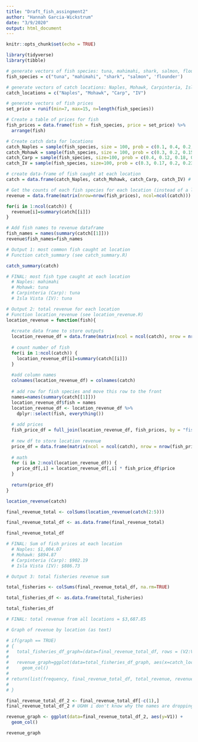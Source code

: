 ```yaml
---
title: "Draft_fish_assingment2"
author: "Hannah Garcia-Wickstrum"
date: "3/9/2020"
output: html_document
---
```


```r
knitr::opts_chunk$set(echo = TRUE)
```

```r
library(tidyverse)
library(tibble)

# generate vectors of fish species: tuna, mahimahi, shark, salmon, flounder. 
fish_species = c("tuna", "mahimahi", "shark", "salmon", 'flounder')

# generate vectors of catch locations: Naples, Mohawk, Carpinteria, Isla Vista.
catch_locations = c("Naples", "Mohawk", "Carp", "IV")

# generate vectors of fish prices
set_price = runif(min=7, max=15, n=length(fish_species))

# Create a table of prices for fish
fish_prices = data.frame(fish = fish_species, price = set_price) %>%
  arrange(fish)

# Create catch data for locations
catch_Naples = sample(fish_species, size = 100, prob = c(0.1, 0.4, 0.2, 0.15, 0.15), replace = T)
catch_Mohawk = sample(fish_species, size = 100, prob = c(0.3, 0.2, 0.15, 0.2, 0.15), replace = T)
catch_Carp = sample(fish_species, size=100, prob = c(0.4, 0.12, 0.18, 0.1, 0.2), replace = T)
catch_IV = sample(fish_species, size=100, prob = c(0.3, 0.17, 0.2, 0.23, 0.1), replace = T)

# create data-frame of fish caught at each location
catch = data.frame(catch_Naples, catch_Mohawk, catch_Carp, catch_IV) # values already recognized as a factor

# Get the counts of each fish species for each location (instead of a list of 100)
revenue = data.frame(matrix(nrow=nrow(fish_prices), ncol=ncol(catch)))

for(i in 1:ncol(catch)) {
  revenue[i]=summary(catch[[i]])
}

# Add fish names to revenue dataframe
fish_names = names(summary(catch[[1]]))
revenue$fish_names=fish_names 
```

```r
# Output 1: most common fish caught at location
# Function catch_summary (see catch_summary.R)

catch_summary(catch)

# FINAL: most fish type caught at each location
  # Naples: mahimahi
  # Mohawk: tuna
  # Carpinteria (Carp): tuna
  # Isla Vista (IV): tuna
```

```r
# Output 2: total revenue for each location
# Function location_revenue (see location_revenue.R)
location_revenue = function(fish){
  
  #create data frame to store outputs
  location_revenue_df = data.frame(matrix(ncol = ncol(catch), nrow = nrow(fish_prices)))
  
  # count number of fish
  for(i in 1:ncol(catch)) {
    location_revenue_df[i]=summary(catch[[i]])
  }
  
  #add column names
  colnames(location_revenue_df) = colnames(catch) 
  
  # add row for fish species and move this row to the front
  names=names(summary(catch[[1]]))
  location_revenue_df$fish = names
  location_revenue_df <- location_revenue_df %>% 
    dplyr::select(fish, everything())
  
  # add prices
  fish_price_df = full_join(location_revenue_df, fish_prices, by = "fish")
  
  # new df to store location revenue
  price_df = data.frame(matrix(ncol = ncol(catch), nrow = nrow(fish_prices)))
  
  # math
  for (i in 2:ncol(location_revenue_df)) {
    price_df[,i] = location_revenue_df[,i] * fish_price_df$price
  }
  
  return(price_df)
}

location_revenue(catch)

final_revenue_total <- colSums(location_revenue(catch(2:5)))

final_revenue_total_df <- as.data.frame(final_revenue_total)

final_revenue_total_df 

# FINAL: Sum of fish prices at each location
  # Naples: $1,004.07
  # Mohawk: $894.87
  # Carpinteria (Carp): $902.19
  # Isla Vista (IV): $886.73

```


```r
# Output 3: total fisheries revenue sum

total_fisheries <- colSums(final_revenue_total_df, na.rm=TRUE)

total_fisheries_df <- as.data.frame(total_fisheries)

total_fisheries_df

# FINAL: total revenue from all locations = $3,687.85
```


```r
# Graph of revenue by location (as text)

# if(graph == TRUE) 
# {
#   total_fisheries_df_graph=(data=final_revenue_total_df, rows = (V2:V:5), names_to = "catch_locations", values_to = "location_revenue_df")
# 
#   revenue_graph=ggplot(data=total_fisheries_df_graph, aes(x=catch_locations, y=revenue)) +
#     geom_col()
# 
# return(list(frequency, final_revenue_total_df, total_revenue, revenue_graph))
# 
# }

final_revenue_total_df_2 <- final_revenue_total_df[-c(1),]
final_revenue_total_df_2 # UGHH i don't know why the names are dropping from the data frame and how I'm supposed to plot this. 

revenue_graph <- ggplot(data=final_revenue_total_df_2, aes(y=V1)) +
  geom_col()

revenue_graph
```

